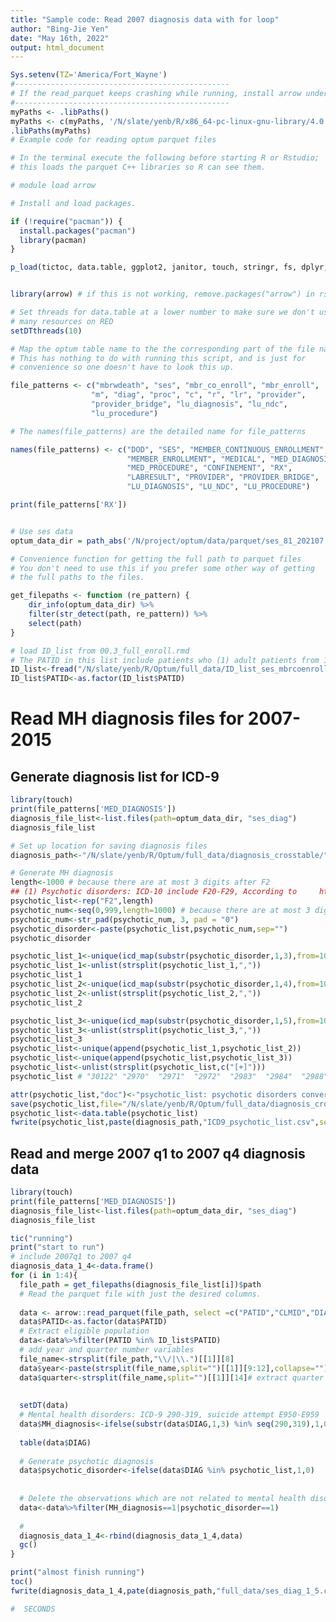 ```yaml
---
title: "Sample code: Read 2007 diagnosis data with for loop"
author: "Bing-Jie Yen"
date: "May 16th, 2022"
output: html_document
---
```




```r
Sys.setenv(TZ='America/Fort_Wayne')
#------------------------------------------------
# If the read_parquet keeps crashing while running, install arrow under the working directory, it is slate here
#------------------------------------------------
myPaths <- .libPaths()
myPaths <- c(myPaths, '/N/slate/yenb/R/x86_64-pc-linux-gnu-library/4.0')
.libPaths(myPaths)
# Example code for reading optum parquet files

# In the terminal execute the following before starting R or Rstudio;
# this loads the parquet C++ libraries so R can see them. 

# module load arrow

# Install and load packages.

if (!require("pacman")) {
  install.packages("pacman")
  library(pacman)
}

p_load(tictoc, data.table, ggplot2, janitor, touch, stringr, fs, dplyr,lubridate,expss)


library(arrow) # if this is not working, remove.packages("arrow") in rstudio. Close the r studio and go to terminal: (1)module load rstudio (2) module load arrow (3) rstudio &

# Set threads for data.table at a lower number to make sure we don't use too
# many resources on RED
setDTthreads(10)

# Map the optum table name to the the corresponding part of the file name
# This has nothing to do with running this script, and is just for 
# convenience so one doesn't have to look this up.

file_patterns <- c("mbrwdeath", "ses", "mbr_co_enroll", "mbr_enroll",
                  "m", "diag", "proc", "c", "r", "lr", "provider", 
                  "provider_bridge", "lu_diagnosis", "lu_ndc",
                  "lu_procedure")

# The names(file_patterns) are the detailed name for file_patterns

names(file_patterns) <- c("DOD", "SES", "MEMBER_CONTINUOUS_ENROLLMENT",
                          "MEMBER_ENROLLMENT", "MEDICAL", "MED_DIAGNOSIS", 
                          "MED_PROCEDURE", "CONFINEMENT", "RX",
                          "LABRESULT", "PROVIDER", "PROVIDER_BRIDGE",
                          "LU_DIAGNOSIS", "LU_NDC", "LU_PROCEDURE")

print(file_patterns['RX']) 


# Use ses data
optum_data_dir = path_abs('/N/project/optum/data/parquet/ses_81_202107') # let's use sample data (2% of raw) instead of parquet data because it takes too much memoery after 

# Convenience function for getting the full path to parquet files
# You don't need to use this if you prefer some other way of getting
# the full paths to the files.

get_filepaths <- function (re_pattern) {
    dir_info(optum_data_dir) %>% 
    filter(str_detect(path, re_pattern)) %>%
    select(path)
}
```

```r
# load ID_list from 00.3_full_enroll.rmd
# The PATID in this list include patients who (1) adult patients from 18 to 64 years old (2) continuous enroll at least 365*2 days (3) Unique race code (4) known sex identity
ID_list<-fread("/N/slate/yenb/R/Optum/full_data/ID_list_ses_mbrcoenroll.csv")
ID_list$PATID<-as.factor(ID_list$PATID)
```

# Read MH diagnosis files for 2007-2015
## Generate  diagnosis list for ICD-9

```r
library(touch)
print(file_patterns['MED_DIAGNOSIS'])
diagnosis_file_list<-list.files(path=optum_data_dir, "ses_diag")
diagnosis_file_list 

# Set up location for saving diagnosis files
diagnosis_path<-"/N/slate/yenb/R/Optum/full_data/diagnosis_crosstable/"

# Generate MH diagnosis
length<-1000 # because there are at most 3 digits after F2
## (1) Psychotic disorders: ICD-10 include F20-F29, According to     https://www.icd10data.com/Convert/Results, ICD -9 include the following accordingly: 
psychotic_list<-rep("F2",length)
psychotic_num<-seq(0,999,length=1000) # because there are at most 3 digits after F2
psychotic_num<-str_pad(psychotic_num, 3, pad = "0")
psychotic_disorder<-paste(psychotic_list,psychotic_num,sep="")
psychotic_disorder

psychotic_list_1<-unique(icd_map(substr(psychotic_disorder,1,3),from=10,to=9))
psychotic_list_1<-unlist(strsplit(psychotic_list_1,","))
psychotic_list_1
psychotic_list_2<-unique(icd_map(substr(psychotic_disorder,1,4),from=10,to=9))
psychotic_list_2<-unlist(strsplit(psychotic_list_2,","))
psychotic_list_2

psychotic_list_3<-unique(icd_map(substr(psychotic_disorder,1,5),from=10,to=9))
psychotic_list_3<-unlist(strsplit(psychotic_list_3,","))
psychotic_list_3
psychotic_list<-unique(append(psychotic_list_1,psychotic_list_2))
psychotic_list<-unique(append(psychotic_list,psychotic_list_3))
psychotic_list<-unlist(strsplit(psychotic_list,c("[+]")))
psychotic_list # "30122" "2970"  "2971"  "2972"  "2983"  "2984"  "2988"  "2973"  "2989"  "29530" "29510" "29520" "29590" "29560" "29570", "29540" "29580"

attr(psychotic_list,"doc")<-"psychotic_list: psychotic disorders converts from ICD10,F20-F29, to ICD 9"
save(psychotic_list,file="/N/slate/yenb/R/Optum/full_data/diagnosis_crosstable/ICD9_psychotic_list.RData")
psychotic_list<-data.table(psychotic_list)
fwrite(psychotic_list,paste(diagnosis_path,"ICD9_psychotic_list.csv",sep=""))

```


## Read and merge 2007 q1 to 2007 q4 diagnosis data

```r
library(touch)
print(file_patterns['MED_DIAGNOSIS'])
diagnosis_file_list<-list.files(path=optum_data_dir, "ses_diag")
diagnosis_file_list

tic("running")
print("start to run")
# include 2007q1 to 2007 q4
diagnosis_data_1_4<-data.frame()
for (i in 1:4){
  file_path = get_filepaths(diagnosis_file_list[i])$path 
  # Read the parquet file with just the desired columns.
  
  data <- arrow::read_parquet(file_path, select =c("PATID","CLMID","DIAG","ICD_FLAG","LOC_CD","FST_DT"))
  data$PATID<-as.factor(data$PATID)
  # Extract eligible population
  data<-data%>%filter(PATID %in% ID_list$PATID)
  # add year and quarter number variables
  file_name<-strsplit(file_path,"\\/|\\.")[[1]][8]
  data$year<-paste(strsplit(file_name,split="")[[1]][9:12],collapse="")# extract the year
  data$quarter<-strsplit(file_name,split="")[[1]][14]# extract quarter
  
  
  setDT(data)
  # Mental health disorders: ICD-9 290-319, suicide attempt E950-E959
  data$MH_diagnosis<-ifelse(substr(data$DIAG,1,3) %in% seq(290,319),1,0)
  
  table(data$DIAG)
  
  # Generate psychotic diagnosis
  data$psychotic_disorder<-ifelse(data$DIAG %in% psychotic_list,1,0)
  
  
  # Delete the observations which are not related to mental health disorders
  data<-data%>%filter(MH_diagnosis==1|psychotic_disorder==1)
  
  #
  diagnosis_data_1_4<-rbind(diagnosis_data_1_4,data)
  gc()
}

print("almost finish running")
toc()
fwrite(diagnosis_data_1_4,pate(diagnosis_path,"full_data/ses_diag_1_5.csv",sep=""))

#  SECONDS
```











